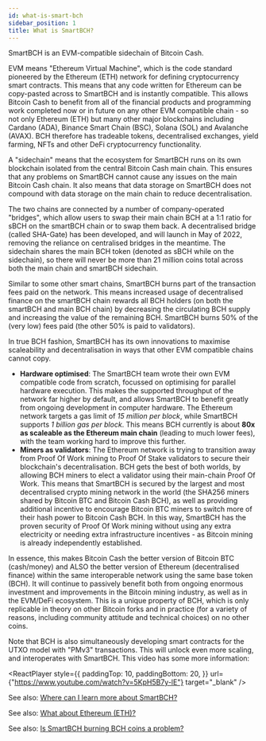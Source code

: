 ```yaml
---
id: what-is-smart-bch
sidebar_position: 1
title: What is SmartBCH?
---
```



SmartBCH is an EVM-compatible sidechain of Bitcoin Cash.

EVM means "Ethereum Virtual Machine", which is the code standard pioneered by the Ethereum (ETH) network for defining cryptocurrency smart contracts. This means that any code written for Ethereum can be copy-pasted across to SmartBCH and is instantly compatible. This allows Bitcoin Cash to benefit from all of the financial products and programming work completed now or in future on any other EVM compatible chain - so not only Ethereum (ETH) but many other major blockchains including Cardano (ADA), Binance Smart Chain (BSC), Solana (SOL) and Avalanche (AVAX). BCH therefore has tradeable tokens, decentralised exchanges, yield farming, NFTs and other DeFi cryptocurrency functionality.

A "sidechain" means that the ecosystem for SmartBCH runs on its own blockchain isolated from the central Bitcoin Cash main chain. This ensures that any problems on SmartBCH cannot cause any issues on the main Bitcoin Cash chain. It also means that data storage on SmartBCH does not compound with data storage on the main chain to reduce decentralisation.

The two chains are connected by a number of company-operated "bridges", which allow users to swap their main chain BCH at a 1:1 ratio for sBCH on the smartBCH chain or to swap them back. A decentralised bridge (called SHA-Gate) has been developed, and will launch in May of 2022, removing the reliance on centralised bridges in the meantime. The sidechain shares the main BCH token (denoted as sBCH while on the sidechain), so there will never be more than 21 million coins total across both the main chain and smartBCH sidechain.

Similar to some other smart chains, SmartBCH burns part of the transaction fees paid on the network. This means increased usage of decentralised finance on the smartBCH chain rewards all BCH holders (on both the smartBCH and main BCH chain) by decreasing the circulating BCH supply and increasing the value of the remaining BCH. SmartBCH burns 50% of the (very low) fees paid (the other 50% is paid to validators).

In true BCH fashion, SmartBCH has its own innovations to maximise scaleability and decentralisation in ways that other EVM compatible chains cannot copy.

- **Hardware optimised**: The SmartBCH team wrote their own EVM compatible code from scratch, focussed on optimising for parallel hardware execution. This makes the supported throughput of the network far higher by default, and allows SmartBCH to benefit greatly from ongoing development in computer hardware. The Ethereum network targets a gas limit of _15 million per block_, while SmartBCH supports _1 billion gas per block_. This means BCH currently is about **80x as scaleable as the Ethereum main chain** (leading to much lower fees), with the team working hard to improve this further.
- **Miners as validators**: The Ethereum network is trying to transition away from Proof Of Work mining to Proof Of Stake validators to secure their blockchain's decentralisation. BCH gets the best of both worlds, by allowing BCH miners to elect a validator using their main-chain Proof Of Work. This means that SmartBCH is secured by the largest and most decentralised crypto mining network in the world (the SHA256 miners shared by Bitcoin BTC and Bitcoin Cash BCH), as well as providing additional incentive to encourage Bitcoin BTC miners to switch more of their hash power to Bitcoin Cash BCH. In this way, SmartBCH has the proven security of Proof Of Work mining without using any extra electricity or needing extra infrastructure incentives - as Bitcoin mining is already independently established.

In essence, this makes Bitcoin Cash the better version of Bitcoin BTC (cash/money) and ALSO the better version of Ethereum (decentralised finance) within the same interoperable network using the same base token (BCH). It will continue to passively benefit both from ongoing enormous investment and improvements in the Bitcoin mining industry, as well as in the EVM/DeFi ecosystem. This is a unique property of BCH, which is only replicable in theory on other Bitcoin forks and in practice (for a variety of reasons, including community attitude and technical choices) on no other coins.

Note that BCH is also simultaneously developing smart contracts for the UTXO model with "PMv3" transactions. This will unlock even more scaling, and interoperates with SmartBCH. This video has some more information:

<ReactPlayer
  style={{
    paddingTop: 10,
    paddingBottom: 20,
  }}
  url={"https://www.youtube.com/watch?v=5KpH5B7y-lE"}
  target="_blank"
/>

See also: [Where can I learn more about SmartBCH?](/faqs/SmartBCH/where-to-learn-more-smart-bch)

See also: [What about Ethereum (ETH)?](/faqs/Cryptocurrency/what-about-ethereum-eth)

See also: [Is SmartBCH burning BCH coins a problem?](/faqs/SmartBCH/is-smartbch-coin-burning-a-problem)

